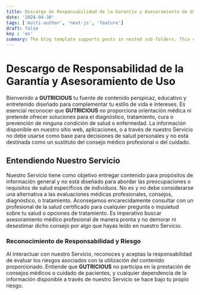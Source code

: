 ```yaml
---
title: Descargo de Responsabilidad de la Garantía y Asesoramiento de Uso
date: '2024-04-30'
tags: ['multi-author', 'next-js', 'feature']
draft: false
key : 'es'
summary: The blog template supports posts in nested sub-folders. This can be used to group posts of similar content e.g. a multi-part course.
---
```


# Descargo de Responsabilidad de la Garantía y Asesoramiento de Uso

Bienvenido a **GUTRICIOUS** tu fuente de contenido perspicaz, educativo y entretenido diseñado para complementar tu estilo de vida e intereses. Es esencial reconocer que **GUTRICIOUS** no proporciona orientación médica ni pretende ofrecer soluciones para el diagnóstico, tratamiento, cura o prevención de ninguna condición de salud o enfermedad. La información disponible en nuestro sitio web, aplicaciones, o a través de nuestro Servicio no debe usarse como base para decisiones de salud personales y no está destinada como un sustituto del consejo médico profesional o del cuidado.

## Entendiendo Nuestro Servicio

Nuestro Servicio tiene como objetivo entregar contenido para propósitos de información general y no está diseñado para abordar las preocupaciones o requisitos de salud específicos de individuos. No es y no debe considerarse una alternativa a las evaluaciones médicas profesionales, consejos, diagnóstico, o tratamiento. Aconsejamos encarecidamente consultar con un profesional de la salud certificado para cualquier pregunta o inquietud sobre tu salud o opciones de tratamiento. Es imperativo buscar asesoramiento médico profesional de manera pronta y no demorar ni desestimar dicho consejo por algo que hayas leído en nuestro Servicio.

### **Reconocimiento de Responsabilidad y Riesgo**

Al interactuar con nuestro Servicio, reconoces y aceptas la responsabilidad de evaluar los riesgos asociados con la utilización del contenido proporcionado. Entiende que **GUTRICIOUS** no participa en la prestación de consejos médicos o cuidado de pacientes, y cualquier dependencia de la información disponible a través de nuestro Servicio se hace bajo tu propio riesgo.


